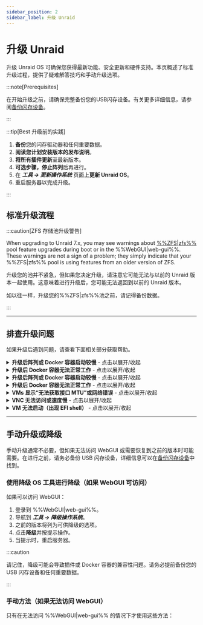 ```yaml
---
sidebar_position: 2
sidebar_label: 升级 Unraid
---
```



# 升级 Unraid

升级 Unraid OS 可确保您获得最新功能、安全更新和硬件支持。本页概述了标准升级过程，提供了疑难解答技巧和手动升级选项。

:::note\[Prerequisites]

在开始升级之前，请确保完整备份您的USB闪存设备。有关更多详细信息，请参阅[备份闪存设备](../maintain-and-update/changing-the-flash-device.mdx#backing-up-your-flash-device)。

:::

:::tip[Best 升级前的实践]

1. **备份**您的闪存驱动器和任何重要数据。
2. **阅读您计划安装版本的发布说明**。
3. **将所有插件更新**至最新版本。
4. **可选步骤，停止阵列**后再进行。
5. 在 ***工具 → 更新操作系统*** 页面上**更新 Unraid OS**。
6. 重启服务器以完成升级。

:::

## 标准升级流程

<Tabs>
  <TabItem value="现代 (2025)" label="Unraid 7.x及更高版本" default>
    <UpgradeModern />
  </TabItem>

  <TabItem value="旧版 (6.11到6.12)" label="Unraid 6.11到6.12">
    <UpgradeLegacy611612 />
  </TabItem>
</Tabs>

:::caution[ZFS 存储池升级警告]

When upgrading to Unraid 7.x, you may see warnings about [%%ZFS|zfs%%](../../advanced-configurations/optimize-storage/zfs-storage.mdx) pool feature upgrades during boot or in the %%WebGUI|web-gui%%. These warnings are not a sign of a problem; they simply indicate that your %%ZFS|zfs%% pool is using features from an older version of ZFS.

升级您的池并不紧急，但如果您决定升级，请注意它可能无法与以前的 Unraid 版本一起使用。这意味着进行升级后，您可能无法返回到以前的 Unraid 版本。

如以往一样，升级您的%%ZFS|zfs%%池之前，请记得备份数据。

:::

---

## 排查升级问题

如果升级后遇到问题，请查看下面相关部分获取帮助。

<details>
  <summary><strong>升级后阵列或 Docker 容器启动较慢</strong> - 点击以展开/收起</summary>

  在某些升级后可能需要对 Docker 容器进行一次性迁移。此过程可能需要一些时间，特别是如果您有很多镜像。在此过程中请耐心等待；性能应在初始启动后恢复正常。
</details>

<details>
  <summary><strong>升级后 Docker 容器无法正常工作</strong> - 点击以展开/收起</summary>

  如果您遇到类似 "layers from manifest don't match image configuration" 的错误，您可能需要重新构建您的 Docker 镜像文件。以下是方法：

  1. 前往 ***设置 → Docker*** 并停止 Docker 服务。
  2. 选中删除 Docker 镜像的复选框并单击删除按钮。
  3. 重新启动 Docker 以重建镜像。
  4. 导航到 **应用** 标签页，选择 **先前的应用**，勾选要重新安装的应用并点击 **安装 xx 应用**。
</details>

<details>
  <summary><strong>升级后阵列或 Docker 容器启动较慢</strong> - 点击以展开/收起</summary>

  在某些升级后可能需要对 Docker 容器进行一次性迁移。此过程可能需要一些时间，特别是如果您有很多镜像。在此过程中请耐心等待；性能应在初始启动后恢复正常。

  1. 前往 **VMs** 标签页并编辑每个 %%VM%%（确保启用 **高级视图**）。
  2. 将网络桥接设置为 `br0` 并点击 **应用**。
  3. 前往 ***设置 → VM 管理器***（在 **高级视图** 中）并将默认桥接设置为 `br0`。
</details>

<details>
  <summary><strong>升级后 Docker 容器无法正常工作</strong> - 点击以展开/收起</summary>

  如果您遇到类似 "layers from manifest don't match image configuration" 的错误，您可能需要重新构建您的 Docker 镜像文件。以下是方法：

  1. 在 **VMs** 标签页编辑 %%VM%%（选择 **高级视图**）。
  2. 将 **VNC 视频驱动程序** 设置为 **QXL**（推荐）。如果 QXL 不成功，可以尝试 **Cirrus** 或 **vmvga**。
  3. 点击 **应用** 以保存更改。
</details>

<details>
  <summary><strong>VMs 显示“无法获取接口 MTU”或网络错误</strong> - 点击以展开/收起</summary>

  If you have %%OVMF|ovmf%%-based %%VMs|vm%% created in older Unraid versions, you might encounter an EFI shell. You can boot the %%VM|vm%% by entering the following commands:

  1. 键入 `fs0:`。
  2. 然后键入 `cd efi/boot`。
  3. 最后，键入 `bootx64.efi`。

  如果 `fs0:` 不起作用，您可以尝试 `fs1:`。如果问题仍然存在，请访问 [Unraid 论坛](https://forums.unraid.net/) 寻求帮助。
</details>

<details>
  <summary><strong>VNC 无法访问或速度慢</strong> - 点击以展开/收起</summary>

  为了解决此问题，在 %%WebGUI|web-gui%% 中编辑 %%VM|vm%%，然后在不进行任何修改的情况下点击 **Apply**。此操作将更新机器类型为最新支持版本。
</details>

<details>
  <summary><strong>VM 无法启动（出现 EFI shell）</strong> - 点击以展开/收起</summary>

  If you have %%OVMF|ovmf%%-based %%VMs|vm%% created in older Unraid versions, you might encounter an EFI shell. You can boot the %%VM|vm%% by entering the following commands:
</details>

---

## 手动升级或降级

手动升级通常不必要，但如果无法访问 WebGUI 或需要恢复到之前的版本时可能需要。在进行之前，请务必备份 USB 闪存设备，详细信息可以在[备份闪存设备](../maintain-and-update/changing-the-flash-device.mdx#backing-up-your-flash-device)中找到。

### 使用降级 OS 工具进行降级（如果 WebGUI 可访问）

如果可以访问 WebGUI：

1. 登录到 %%WebGUI|web-gui%%。
2. 导航到 ***工具 → 降级操作系统***。
3. 之前的版本将列为可供降级的选项。
4. 点击**降级**并按提示操作。
5. 当提示时，重启服务器。

:::caution

请记住，降级可能会导致插件或 Docker 容器的兼容性问题。请务必提前备份您的 USB 闪存设备和任何重要数据。

:::

### 手动方法（如果无法访问 WebGUI）

只有在无法访问 %%WebGUI|web-gui%% 的情况下才使用这些方法：

<Tabs>
  <TabItem value="最简单的方法" label="最简单的方法">
    <ManualDowngradeSimplest />
  </TabItem>

  <TabItem value="命令行方法" label="命令行方法">
    <ManualDowngradeCommandLine />
  </TabItem>
</Tabs>
